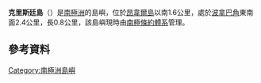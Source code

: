 {{Coord|64|48|S|64|02|W|display=title}}

'''克里斯廷島'''（{{lang-en|Christine Island}}）是[[南極洲|南極洲]]的島嶼，位於[[昂韋爾島|昂韋爾島]]以南1.6公里，處於[[波拿巴角|波拿巴角]]東南面2.4公里，長0.8公里，該島嶼現時由[[南極條約體系|南極條約體系]]管理。

==參考資料==
{{usgs-gazetteer}}

{{Antarctica-geo-stub}}
[[Category:南極洲島嶼|Category:南極洲島嶼]]